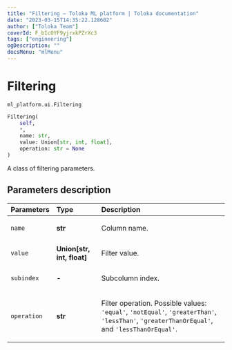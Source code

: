 ```yaml
---
title: "Filtering — Toloka ML platform | Toloka documentation"
date: "2023-03-15T14:35:22.128602"
author: ["Toloka Team"]
coverId: F_bIcOYF9yjrxkPZrXc3
tags: ["engineering"]
ogDescription: ""
docsMenu: "mlMenu"
---
```


# Filtering

`ml_platform.ui.Filtering`

```python
Filtering(
    self,
    *,
    name: str,
    value: Union[str, int, float],
    operation: str = None
)
```

A class of filtering parameters.

## Parameters description

| Parameters | Type | Description |
| :----------| :----| :-----------|
`name`|**str**|<p>Column name.</p>
`value`|**Union\[str, int, float\]**|<p>Filter value.</p>
`subindex`|**-**|<p>Subcolumn index.</p>
`operation`|**str**|<p>Filter operation. Possible values: `'equal'`, `'notEqual'`, `'greaterThan'`, `'lessThan'`, `'greaterThanOrEqual'`, and `'lessThanOrEqual'`.</p>
